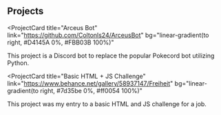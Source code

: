 ## Projects

<ProjectCard
  title="Arceus Bot"
  link="https://github.com/Coltonls24/ArceusBot"
  bg="linear-gradient(to right, #D4145A 0%, #FBB03B 100%)"
>
  This project is a Discord bot to replace the popular Pokecord bot utilizing
  Python.
</ProjectCard>

<ProjectCard
  title="Basic HTML + JS Challenge"
  link="https://www.behance.net/gallery/58937147/Freiheit"
  bg="linear-gradient(to right, #7d35be 0%, #ff0054 100%)"
>
  This project was my entry to a basic HTML and JS challenge for a job.
</ProjectCard>
